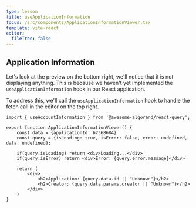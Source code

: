 ```yaml
---
type: lesson
title: useApplicationInformation
focus: /src/components/ApplicationInformationViewer.tsx
template: vite-react
editor:
  fileTree: false
---
```


## Application Information

Let's look at the preview on the bottom right, we'll notice that it is not displaying anything.
This is because we haven't yet implemented the `useApplicationInformation` hook in our React application.

To address this, we'll call the `useApplicationInformation` hook to handle the fetch call in the editor on the top right.


```tsx add={5}
import { useAccountInformation } from '@awesome-algorand/react-query';

export function ApplicationInformationViewer() {
    const data = {applicationId: 62368684}
    const query = {isLoading: true, isError: false, error: undefined, data: undefined};

    if(query.isLoading) return <div>Loading...</div>
    if(query.isError) return <div>Error: {query.error.message}</div>

    return (
        <div>
            <h2>Application: {query.data.id || "Unknown"}</h2>
            <h2>Creator: {query.data.params.creator || "Unknown"}</h2>
        </div>
    )
}
```
